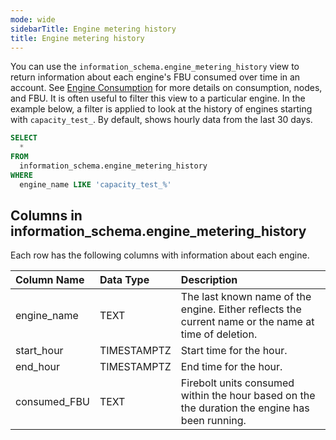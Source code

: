```yaml
---
mode: wide
sidebarTitle: Engine metering history
title: Engine metering history
---
```



You can use the `information_schema.engine_metering_history` view to return information about each engine's FBU consumed over time in an account. See [Engine Consumption](/Overview/engine-consumption) for more details on consumption, nodes, and FBU. It is often useful to filter this view to a particular engine. In the example below, a filter is applied to look at the history of engines starting with `capacity_test_`. By default, shows hourly data from the last 30 days.


```sql
SELECT
  *
FROM
  information_schema.engine_metering_history
WHERE
  engine_name LIKE 'capacity_test_%'
```

## Columns in information_schema.engine_metering_history

Each row has the following columns with information about each engine.

| Column Name                 | Data Type   | Description |
| :---------------------------| :-----------| :-----------|
| engine_name                 | TEXT        | The last known name of the engine. Either reflects the current name or the name at time of deletion. |
| start_hour                  | TIMESTAMPTZ | Start time for the hour. |
| end_hour                    | TIMESTAMPTZ | End time for the hour. |
| consumed_FBU                | TEXT        | Firebolt units consumed within the hour based on the the duration the engine has been running.

